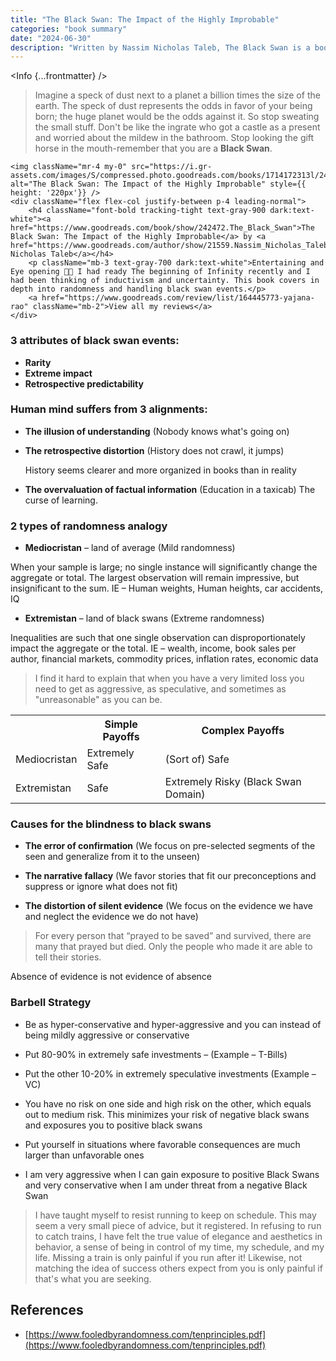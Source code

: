 ```yaml
---
title: "The Black Swan: The Impact of the Highly Improbable"
categories: "book summary"
date: "2024-06-30"
description: "Written by Nassim Nicholas Taleb, The Black Swan is a book that explores the impact of highly improbable events and our tendency to find simplistic explanations for these events post hoc."
---
```



<Info {...frontmatter} />


> Imagine a speck of dust next to a planet a billion times the size of the earth. The speck of dust represents the odds in favor of your being born; the huge planet would be the odds against it. So stop sweating the small stuff. Don't be like the ingrate who got a castle as a present and worried about the mildew in the bathroom. Stop looking the gift horse in the mouth-remember that you are a **Black Swan**.

<div className="flex flex-row items-center rounded-lg shadow dark:border-gray-700 bg-white dark:bg-[#2e3039] overflow-hidden">

    <img className="mr-4 my-0" src="https://i.gr-assets.com/images/S/compressed.photo.goodreads.com/books/1714172313l/242472._SX98_.jpg" alt="The Black Swan: The Impact of the Highly Improbable" style={{ height: '220px'}} />
    <div className="flex flex-col justify-between p-4 leading-normal">
        <h4 className="font-bold tracking-tight text-gray-900 dark:text-white"><a href="https://www.goodreads.com/book/show/242472.The_Black_Swan">The Black Swan: The Impact of the Highly Improbable</a> by <a href="https://www.goodreads.com/author/show/21559.Nassim_Nicholas_Taleb">Nassim Nicholas Taleb</a></h4>
        <p className="mb-3 text-gray-700 dark:text-white">Entertaining and Eye opening 👌🏻 I had ready The beginning of Infinity recently and I had been thinking of inductivism and uncertainty. This book covers in depth into randomness and handling black swan events.</p>
        <a href="https://www.goodreads.com/review/list/164445773-yajana-rao" className="mb-2">View all my reviews</a>
    </div>
</div>

### 3 attributes of black swan events:
- **Rarity**
- **Extreme impact**
- **Retrospective predictability**

### Human mind suffers from 3 alignments:
- **The illusion of understanding** (Nobody knows what's going on)
- **The retrospective distortion** (History does not crawl, it jumps)

  History seems clearer and more organized in books than in reality

- **The overvaluation of factual information** (Education in a taxicab)
The curse of learning. 


### 2 types of randomness analogy

- **Mediocristan** – land of average (Mild randomness)

When your sample is large; no single instance will significantly change the aggregate or total. The largest observation will remain impressive, but insignificant to the sum. IE – Human weights, Human heights, car accidents, IQ

- **Extremistan** – land of black swans (Extreme randomness)

Inequalities are such that one single observation can disproportionately impact the aggregate or the total. IE – wealth, income, book sales per author, financial markets, commodity prices, inflation rates, economic data

> I find it hard to explain that when you have a very limited loss you need to get as aggressive, as speculative, and sometimes as "unreasonable" as you can be.

<table>
<tr>
<th className="border py-6">  </th>
<th className="border py-6">Simple Payoffs</th>
<th className="border py-6">Complex Payoffs</th>
</tr>
<tr>
<td className="border py-6 text-center">Mediocristan</td>
<td className="border py-6 text-center">Extremely Safe</td>
<td className="border py-6 text-center">(Sort of) Safe</td>
</tr>
<tr>
<td className="border py-6 text-center">Extremistan</td>
<td className="border py-6 text-center">Safe</td>
<td className="border py-6 text-center">Extremely Risky (Black Swan Domain)</td>
</tr>
</table>

### Causes for the blindness to black swans

- **The error of confirmation** (We focus on pre-selected segments of the seen and generalize from it to the unseen)
- **The narrative fallacy** (We favor stories that fit our preconceptions and suppress or ignore what does not fit)

- **The distortion of silent evidence** (We focus on the evidence we have and neglect the evidence we do not have)

> For every person that “prayed to be saved” and survived, there are many that prayed but died. Only the people who made it are able to tell their stories.

Absence of evidence is not evidence of absence

### Barbell Strategy


- Be as hyper-conservative and hyper-aggressive and you can instead of being mildly aggressive or conservative

- Put 80-90% in extremely safe investments – (Example – T-Bills)

- Put the other 10-20% in extremely speculative investments (Example – VC)

- You have no risk on one side and high risk on the other, which equals out to medium risk. This minimizes your risk of negative black swans and exposures you to positive black swans

- Put yourself in situations where favorable consequences are much larger than unfavorable ones

- I am very aggressive when I can gain exposure to positive Black Swans and very conservative when I am under threat from a negative Black Swan


> I have taught myself to resist running to keep on schedule. This may seem a very small piece of advice, but it registered. In refusing to run to catch trains, I have felt the true value of elegance and aesthetics in behavior, a sense of being in control of my time, my schedule, and my life. Missing a train is only painful if you run after it! Likewise, not matching the idea of success others expect from you is only painful if that's what you are seeking.


## References

- [https://www.fooledbyrandomness.com/tenprinciples.pdf](https://www.fooledbyrandomness.com/tenprinciples.pdf)